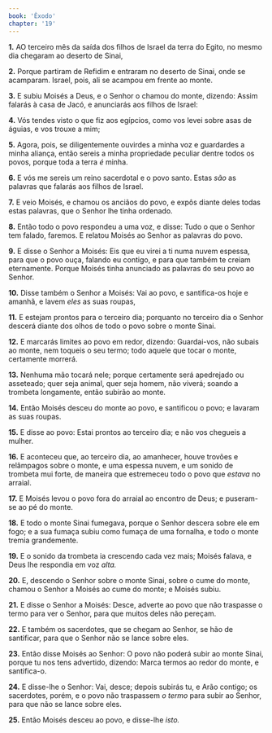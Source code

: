 ```yaml
---
book: 'Êxodo'
chapter: '19'
---
```


**1.** AO terceiro mês da saída dos filhos de Israel da terra do Egito, no mesmo dia chegaram ao deserto de Sinai,

**2.** Porque partiram de Refidim e entraram no deserto de Sinai, onde se acamparam. Israel, pois, ali se acampou em frente ao monte.

**3.** E subiu Moisés a Deus, e o Senhor o chamou do monte, dizendo: Assim falarás à casa de Jacó, e anunciarás aos filhos de Israel:

**4.** Vós tendes visto o que fiz aos egípcios, como vos levei sobre asas de águias, e vos trouxe a mim;

**5.** Agora, pois, se diligentemente ouvirdes a minha voz e guardardes a minha aliança, então sereis a minha propriedade peculiar dentre todos os povos, porque toda a terra *é* minha.

**6.** E vós me sereis um reino sacerdotal e o povo santo. Estas *são* as palavras que falarás aos filhos de Israel.

**7.** E veio Moisés, e chamou os anciãos do povo, e expôs diante deles todas estas palavras, que o Senhor lhe tinha ordenado.

**8.** Então todo o povo respondeu a uma voz, e disse: Tudo o que o Senhor tem falado, faremos. E relatou Moisés ao Senhor as palavras do povo.

**9.** E disse o Senhor a Moisés: Eis que eu virei a ti numa nuvem espessa, para que o povo ouça, falando eu contigo, e para que também te creiam eternamente. Porque Moisés tinha anunciado as palavras do seu povo ao Senhor.

**10.** Disse também o Senhor a Moisés: Vai ao povo, e santifica-os hoje e amanhã, e lavem *eles* as suas roupas,

**11.** E estejam prontos para o terceiro dia; porquanto no terceiro dia o Senhor descerá diante dos olhos de todo o povo sobre o monte Sinai.

**12.** E marcarás limites ao povo em redor, dizendo: Guardai-vos, não subais ao monte, nem toqueis o seu termo; todo aquele que tocar o monte, certamente morrerá.

**13.** Nenhuma mão tocará nele; porque certamente será apedrejado ou asseteado; quer seja animal, quer seja homem, não viverá; soando a trombeta longamente, então subirão ao monte.

**14.** Então Moisés desceu do monte ao povo, e santificou o povo; e lavaram as suas roupas.

**15.** E disse ao povo: Estai prontos ao terceiro dia; e não vos chegueis a mulher.

**16.** E aconteceu que, ao terceiro dia, ao amanhecer, houve trovões e relâmpagos sobre o monte, e uma espessa nuvem, e um sonido de trombeta mui forte, de maneira que estremeceu todo o povo que *estava* no arraial.

**17.** E Moisés levou o povo fora do arraial ao encontro de Deus; e puseram-se ao pé do monte.

**18.** E todo o monte Sinai fumegava, porque o Senhor descera sobre ele em fogo; e a sua fumaça subiu como fumaça de uma fornalha, e todo o monte tremia grandemente.

**19.** E o sonido da trombeta ia crescendo cada vez mais; Moisés falava, e Deus lhe respondia em voz *alta.*

**20.** E, descendo o Senhor sobre o monte Sinai, sobre o cume do monte, chamou o Senhor a Moisés ao cume do monte; e Moisés subiu.

**21.** E disse o Senhor a Moisés: Desce, adverte ao povo que não traspasse o termo para ver o Senhor, para que muitos deles não pereçam.

**22.** E também os sacerdotes, que se chegam ao Senhor, se hão de santificar, para que o Senhor não se lance sobre eles.

**23.** Então disse Moisés ao Senhor: O povo não poderá subir ao monte Sinai, porque tu nos tens advertido, dizendo: Marca termos ao redor do monte, e santifica-o.

**24.** E disse-lhe o Senhor: Vai, desce; depois subirás tu, e Arão contigo; os sacerdotes, porém, e o povo não traspassem *o termo* para subir ao Senhor, para que não se lance sobre eles.

**25.** Então Moisés desceu ao povo, e disse-lhe *isto.*